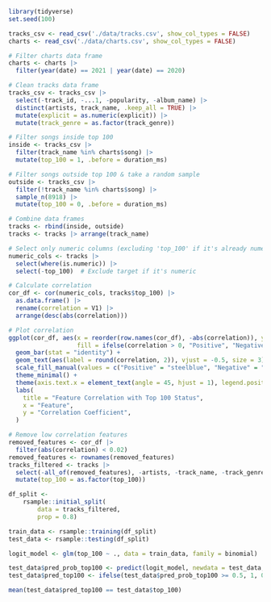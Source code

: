 
```r
library(tidyverse)
set.seed(100)
```

```r
tracks_csv <- read_csv('./data/tracks.csv', show_col_types = FALSE)
charts <- read_csv('./data/charts.csv', show_col_types = FALSE)
```

```r
# Filter charts data frame
charts <- charts |>
  filter(year(date) == 2021 | year(date) == 2020)

# Clean tracks data frame
tracks_csv <- tracks_csv |>
  select(-track_id, -...1, -popularity, -album_name) |>
  distinct(artists, track_name, .keep_all = TRUE) |>
  mutate(explicit = as.numeric(explicit)) |>
  mutate(track_genre = as.factor(track_genre))
```

```r
# Filter songs inside top 100
inside <- tracks_csv |>
  filter(track_name %in% charts$song) |>
  mutate(top_100 = 1, .before = duration_ms)

# Filter songs outside top 100 & take a random sample
outside <- tracks_csv |>
  filter(!track_name %in% charts$song) |>
  sample_n(8918) |>
  mutate(top_100 = 0, .before = duration_ms)

# Combine data frames
tracks <- rbind(inside, outside)
tracks <- tracks |> arrange(track_name)
```

```r
# Select only numeric columns (excluding 'top_100' if it's already numeric)
numeric_cols <- tracks |> 
  select(where(is.numeric)) |> 
  select(-top_100)  # Exclude target if it's numeric

# Calculate correlation
cor_df <- cor(numeric_cols, tracks$top_100) |>
  as.data.frame() |>
  rename(correlation = V1) |>
  arrange(desc(abs(correlation)))
```

```r
# Plot correlation
ggplot(cor_df, aes(x = reorder(row.names(cor_df), -abs(correlation)), y = correlation, 
                   fill = ifelse(correlation > 0, "Positive", "Negative"))) +
  geom_bar(stat = "identity") +
  geom_text(aes(label = round(correlation, 2)), vjust = -0.5, size = 3) +  # Add values on bars
  scale_fill_manual(values = c("Positive" = "steelblue", "Negative" = "tomato")) +
  theme_minimal() +
  theme(axis.text.x = element_text(angle = 45, hjust = 1), legend.position = "none") +
  labs(
    title = "Feature Correlation with Top 100 Status",
    x = "Feature",
    y = "Correlation Coefficient",
  )
```

```r
# Remove low correlation features
removed_features <- cor_df |> 
  filter(abs(correlation) < 0.02)
removed_features <- rownames(removed_features)
tracks_filtered <- tracks |>
  select(-all_of(removed_features), -artists, -track_name, -track_genre) |>
  mutate(top_100 = as.factor(top_100))
```

```r
df_split <- 
    rsample::initial_split(
        data = tracks_filtered, 
        prop = 0.8)

train_data <- rsample::training(df_split)
test_data <- rsample::testing(df_split)
```

```r
logit_model <- glm(top_100 ~ ., data = train_data, family = binomial)
```

```r
test_data$pred_prob_top100 <- predict(logit_model, newdata = test_data, type = "response")
test_data$pred_top100 <- ifelse(test_data$pred_prob_top100 >= 0.5, 1, 0)
```

```r
mean(test_data$pred_top100 == test_data$top_100)
```

